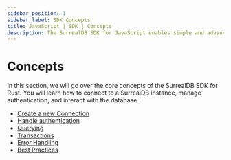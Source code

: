 ```yaml
---
sidebar_position: 1
sidebar_label: SDK Concepts
title: JavaScript | SDK | Concepts
description: The SurrealDB SDK for JavaScript enables simple and advanced querying of a remote or embedded database.
---
```


# Concepts 

In this section, we will go over the core concepts of the SurrealDB SDK for Rust. You will learn how to connect to a SurrealDB instance, manage authentication, and interact with the database.

- [Create a new Connection](/docs/sdk/rust/concepts/create-a-new-connection)
- [Handle authentication](/docs/sdk/rust/concepts/authenticating-users)
- [Querying](/docs/sdk/rust/concepts/querying)
- [Transactions](/docs/sdk/rust/concepts/transaction)
- [Error Handling](/docs/sdk/rust/concepts/error-handling)
- [Best Practices](/docs/sdk/rust/concepts/best-practices)

